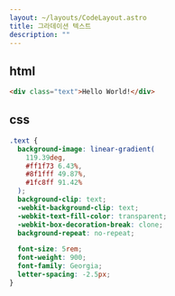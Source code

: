 ```yaml
---
layout: ~/layouts/CodeLayout.astro
title: 그라데이션 텍스트
description: ""
---
```


## html

```html
<div class="text">Hello World!</div>
```

## css

```css
.text {
  background-image: linear-gradient(
    119.39deg,
    #ff1f73 6.43%,
    #8f1fff 49.87%,
    #1fc8ff 91.42%
  );
  background-clip: text;
  -webkit-background-clip: text;
  -webkit-text-fill-color: transparent;
  -webkit-box-decoration-break: clone;
  background-repeat: no-repeat;

  font-size: 5rem;
  font-weight: 900;
  font-family: Georgia;
  letter-spacing: -2.5px;
}
```
